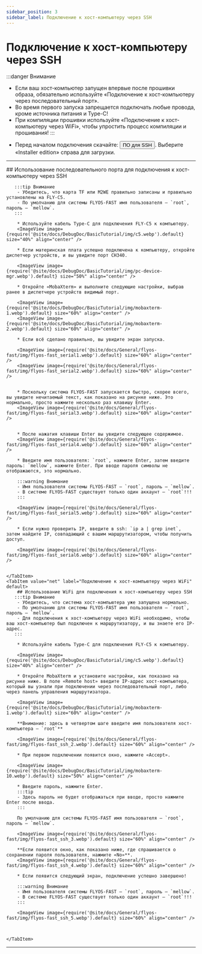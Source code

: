 ```yaml
---
sidebar_position: 3
sidebar_label: Подключение к хост-компьютеру через SSH
---
```


# Подключение к хост-компьютеру через SSH

:::danger Внимание
- Если ваш хост-компьютер запущен впервые после прошивки образа, обязательно используйте «Подключение к хост-компьютеру через последовательный порт».
- Во время первого запуска запрещается подключать любые провода, кроме источника питания и Type-C!
- При компиляции прошивки используйте «Подключение к хост-компьютеру через WiFi», чтобы упростить процесс компиляции и прошивания!
:::

* Перед началом подключения скачайте: <Button variant="contained" disableElevation href="https://mobaxterm.mobatek.net/download-home-edition.html ">ПО для SSH</Button>. Выберите «Installer edition» справа для загрузки.

---

<Tabs>
    <TabItem value="serial" label="Подключение к хост-компьютеру через последовательный порт" default>
        ## Использование последовательного порта для подключения к хост-компьютеру через SSH

       :::tip Внимание
        - Убедитесь, что карта TF или M2WE правильно записаны и правильно установлены на FLY-C5.
        - По умолчанию для системы FLYOS-FAST имя пользователя — `root`, пароль — `mellow`.
       :::

        * Используйте кабель Type-C для подключения FLY-C5 к компьютеру.
        <ImageView image={require('@site/docs/DebugDoc/BasicTutorial/img/c5.webp').default} size="40%" align="center" />

        * Если материнская плата успешно подключена к компьютеру, откройте диспетчер устройств, и вы увидите порт CH340.

        <ImageView image={require('@site/docs/DebugDoc/BasicTutorial/img/pc-device-mgr.webp').default} size="50%" align="center" />

        * Откройте «MobaXterm» и выполните следующие настройки, выбрав ранее в диспетчере устройств видимый порт.

        <ImageView image={require('@site/docs/DebugDoc/BasicTutorial/img/mobaxterm-1.webp').default} size="60%" align="center" />
        <ImageView image={require('@site/docs/DebugDoc/BasicTutorial/img/mobaxterm-2.webp').default} size="60%" align="center" />

        * Если всё сделано правильно, вы увидите экран запуска.

        <ImageView image={require('@site/docs/General/flyos-fast/img/flyos-fast_serial1.webp').default} size="60%" align="center" />  
        <ImageView image={require('@site/docs/General/flyos-fast/img/flyos-fast_serial2.webp').default} size="60%" align="center" />


        * Поскольку система FLYOS-FAST запускается быстро, скорее всего, вы увидите нечитаемый текст, как показано на рисунке ниже. Это нормально, просто нажмите несколько раз клавишу Enter.
        <ImageView image={require('@site/docs/General/flyos-fast/img/flyos-fast_serial3.webp').default} size="60%" align="center" />


        * После нажатия клавиши Enter вы увидите следующее содержимое.
        <ImageView image={require('@site/docs/General/flyos-fast/img/flyos-fast_serial4.webp').default} size="60%" align="center" />

        * Введите имя пользователя: `root`, нажмите Enter, затем введите пароль: `mellow`, нажмите Enter. При вводе пароля символы не отображаются, это нормально.

        :::warning Внимание 
        - Имя пользователя системы FLYOS-FAST — `root`, пароль — `mellow`.
        - В системе FLYOS-FAST существует только один аккаунт — `root`!!!
        :::

        <ImageView image={require('@site/docs/General/flyos-fast/img/flyos-fast_serial5.webp').default} size="60%" align="center" />

        * Если нужно проверить IP, введите в ssh: `ip a | grep inet`, затем найдите IP, совпадающий с вашим маршрутизатором, чтобы получить доступ.

        <ImageView image={require('@site/docs/General/flyos-fast/img/flyos-fast_serial6.webp').default} size="60%" align="center" />


    </TabItem>
    <TabItem value="net" label="Подключение к хост-компьютеру через WiFi" default>
        ## Использование WiFi для подключения к хост-компьютеру через SSH
       :::tip Внимание
        - Убедитесь, что система хост-компьютера уже запущена нормально.
        - По умолчанию для системы FLYOS-FAST имя пользователя — `root`, пароль — `mellow`.
        - Для подключения к хост-компьютеру через WiFi необходимо, чтобы ваш хост-компьютер был подключен к маршрутизатору, и вы знаете его IP-адрес.
       :::

        * Используйте кабель Type-C для подключения FLY-C5 к компьютеру.

        <ImageView image={require('@site/docs/DebugDoc/BasicTutorial/img/c5.webp').default} size="40%" align="center" />

        * Откройте MobaXterm и установите настройки, как показано на рисунке ниже. В поле «Remote host» введите IP-адрес хост-компьютера, который вы узнали при подключении через последовательный порт, либо через панель управления маршрутизатора.

        <ImageView image={require('@site/docs/DebugDoc/BasicTutorial/img/mobaxterm-1.webp').default} size="60%" align="center" />

        **Внимание: здесь в четвертом шаге введите имя пользователя хост-компьютера — `root`**

        <ImageView image={require('@site/docs/General/flyos-fast/img/flyos-fast_ssh_2.webp').default} size="60%" align="center" />

        * При первом подключении появится окно, нажмите «Accept».

        <ImageView image={require('@site/docs/DebugDoc/BasicTutorial/img/mobaxterm-10.webp').default} size="50%" align="center" />

        * Введите пароль, нажмите Enter.
        :::tip
        - Здесь пароль не будет отображаться при вводе, просто нажмите Enter после ввода.
        :::
        
        По умолчанию для системы FLYOS-FAST имя пользователя — `root`, пароль — `mellow`.

        <ImageView image={require('@site/docs/General/flyos-fast/img/flyos-fast_ssh_3.webp').default} size="60%" align="center" />

        **Если появится окно, как показано ниже, где спрашивается о сохранении пароля пользователя, нажмите «No»**.
        <ImageView image={require('@site/docs/General/flyos-fast/img/flyos-fast_ssh_4.webp').default} size="60%" align="center" />

        * Если появится следующий экран, подключение успешно завершено!

        :::warning Внимание 
        - Имя пользователя системы FLYOS-FAST — `root`, пароль — `mellow`.
        - В системе FLYOS-FAST существует только один аккаунт — `root`!!!
        :::

        <ImageView image={require('@site/docs/General/flyos-fast/img/flyos-fast_ssh_5.webp').default} size="60%" align="center" />



    </TabItem>
</Tabs>

----
